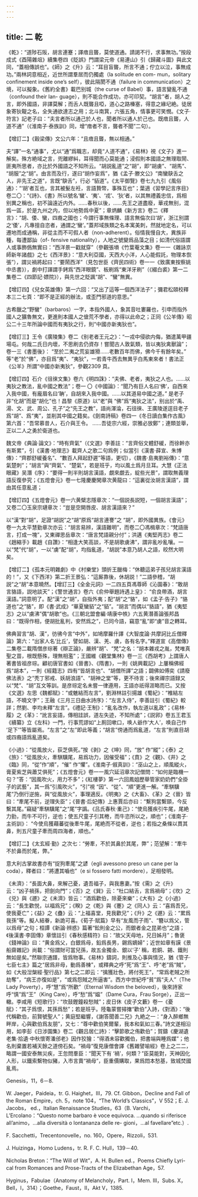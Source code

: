 ```yaml
---
---
---
```

title: 二 乾
---




《乾》：“道陟石阪，胡言連蹇；譯瘖且聾，莫使道通。請謁不行，求事無功。”按段成式《酉陽雜俎》續集卷四《貶誤》門謂梁元帝《易連山》引《歸藏斗圖》與此文同，“蓋相傳誤也”。《師》之《升》云：“耳目盲聾，所言不通；佇立以泣，事無成功。”兩林詞意相近，近世所謂羣居而仍獨處（la solitude en com- mun，solitary confinement inside one’s self），彼此隔閡不通（failure in communication）之境，可以擬象。《舊約全書》載巴别城（the curse of Babel）事，語言變亂不通（confound their lan- guage），則不能合作成功，亦可印契。“胡言”者，胡人之言，即外國語，非譯莫解；而舌人既聾且啞，道心之路榛塞，得意之緣圮絶。徒居象寄狄鞮之名，全失通欲達志之用；北斗南箕，六張五角，情事更可笑憫。《文子·符言》記老子曰：“夫言者所以通己於人也，聞者所以通人於己也。既瘖且聾，人道不通”（《淮南子·泰族訓》同，增“瘖者不言，聾者不聞”二句）。

【增訂二】《穀梁傳》文公六年：“且瘖且聾，無以相通。”

夫“譯”一名“通事”，尤以“通”爲職志，却竟“人道不通”，《易林》視《文子》進一解矣。殊方絶域之言，兜離繆糾，耳得聞而心莫能通；浸假則本國語之無理取鬧、匪夷所思者，亦比於外國語之不知所云。“胡説亂道”之“胡”，即“胡虜”、“胡馬”、 “胡服”之“胡”。由言而及行，遂曰“胡作妄爲”，猶《孟子·滕文公》“南蠻鴃舌之人，非先王之道”，言既“鴃舌”，行必 “貊道”。《太平御覽》卷七九九引《風俗通》：“‘胡’者互也，言其被髮左衽，言語贄幣，事殊互也”；葉適《習學記言序目》卷二〇：“《詩》、《書》所以號名‘蠻’、‘夷’、‘戎’、‘狄’者，以其無禮義忠信，爲相别異之稱也，初不論遠近内外。……春秋以後，……先王之道盡廢，華戎無别，混爲一區，於是九州之内，但以地勢爲中夏”；章炳麟《新方言》卷二《釋言》：“胡、倭、蠻，四裔之國也；今謂行事無條理、語言無倫次曰‘胡’，浙江别謂之‘倭’，凡專擅自恣者，通謂之‘蠻’。”蓋邦域族類之名本寓美刺，然就地定名，可以遷地而成通稱，非從主而不可假人者（non-adherent）。俗情我慢自大，異族非種，每遭鄙訕（of- fensive nationality），人地之號變爲品藻之目；如清代俗語謂人或事飾僞無實曰：“西洋景一戳就穿”（參觀張塤《竹葉菴文集》卷一一《雜詠京師新年諸戲》之七《西洋景》：“意大利亞國，天西大小洋，人心能假託，物理本恢張”），謂災禍將起曰：“要鬧西洋”（見包世臣《齊民四術》卷一一《致廣東按察姚中丞書》），劇中打諢謂手銬爲“西洋眼鏡”、板刷爲“東洋牙刷”（《綴白裘》第一二集卷二《四節記·嫖院》），與先世之貶諷“胡”、“蠻”無異。

【增訂四】《兒女英雄傳》第一六回：“又出了這等一個西洋法子”；彌君松頤校釋本三二七頁：“即不是正經的辦法，或歪門邪道的意思。”

古希臘之“野蠻”（barbaros）一字，本指外國人，象其音吐婁羅也，引申而指外國人之獷魯無文，更進則本國人之傖荒不學者，亦得以此命之；正同《公羊傳》昭公二十三年所論中國而有夷狄之行，則“中國亦新夷狄也”。

【增訂三】王令《廣陵集》卷二《别老者王元之》：“一戎中侵欲内侮，猶遣萬甲疆場屯。何哉二氏日内壞，不思刷去仍資存！嘗聞古人敦氣類，皆以夷狄禽獸論”；卷一三《書墨後》： “至於二夷之荒妄雄猾……老數百年而佛，佛今千有餘年矣。” 等“老”於“佛”，亦目爲“夷”、“夷狄”，一若青牛西去無異乎白馬東來者！書法正《公羊》所謂“中國亦新夷狄”，參觀2309 頁。

【增訂四】石介《徂徠文集》卷六《明四誅》：“夫佛、老者，夷狄之人也。……以夷狄之教法，亂中國之教法”；卷一 〇《中國論》：“聞乃有巨人名曰‘佛’，自西來入我中國，有龐眉名曰‘聃’，自胡來入我中國。……以其道易中國之道。” 是老子非“化胡”而是“胡化”也！昌黎《原道》以“老”與 “佛”爲“夷狄之法”，别出於“禹、湯、文、武、周公、孔子”之“先王之教”，語尚渾淪，石徂徠、王廣陵遂逕目老子爲“胡”、爲“夷”，並削其中國之籍矣。《劍南詩稿》卷四一《冬日讀白集作古風》第六首：“吾常慕昔人，石介與王令。 ……吾徒宗六經，崇雅必放鄭”；連類並舉，正以二人之勇於衛道也。

魏文帝《典論·論文》：“時有齊氣”（《文選》李善註：“言齊俗文體舒緩，而徐幹亦有斯累”，引《漢書·地理志》載齊人之歌二句爲例；似當引《漢書·薛宣、朱博傳》：“齊郡舒緩養名”、“數百人拜起舒遲”等語，更切），《魏書·島夷劉裕傳》：“意氣楚刺”；“胡言”與“齊氣”、“楚氣”，若是班乎，均以風土爲月旦耳。大慧《正法眼藏》吴潛《序》：“要得一則半則胡言漢語，覷來覷去，綻些光景”，謂取無義理語反復參究；《五燈會元》卷一七隆慶慶閑章次黄龍曰：“這裏從汝胡言漢語”，謂由其任意亂道；

【增訂四】《五燈會元》卷一六黄檗志隱章次：“一個説長説短，一個胡言漢語”；又卷二〇玉泉宗璉章次：“豈是空開唇皮、胡言漢語來？”

以“漢”對“胡”，足證“胡説”之“胡”原爲“胡言連謇”之 “胡”，即外國異族。《會元》卷一九太平慧勤章次亦云：“胡言易辨，漢語難明”，而卷二〇馮楫章次：“梵語唐言，打成一塊”，又東禪思岳章次：“唐言梵語親分付”；洪邁《夷堅丙志》卷二《趙縮手》載趙《自讚》：“相逢大笑高談，不是胡歌虜沸”，謂非亂吵亂嚷。一以“梵”代“胡”，一以“虜”配“胡”，均指亂道，“胡説”本意乃胡人之語，皎然大明矣。

【增訂二】《孤本元明雜劇》中《村樂堂》頭折王臘梅：“休聽這弟子孩兒胡言漢語的！”，又《下西洋》第二折王景弘：“這厮靠後，休胡説！”二語參稽，“胡説”之“胡”本意曉然。【增訂三】《全金元詞》一二四五頁馮尊師《沁園春》：“敢胡言貉語，説地談天”；《警世通言》卷六《俞仲舉題詩遇上皇》： “俞良帶酒，胡言漢語。”詞意明了。配“漢”之“胡”，自指外夷；配“胡”之“貉”，如《孟子·告子》“貉道也”之“貉”，即《書·武成》“華夏蠻貊”之“貊”。“胡言”而偶以“貉語”，猶《夷堅志》之以“虜沸”偶“胡歌”也。《三朝北盟會編·靖康中帙》六五黄潛善論張邦昌曰：“既得作相，便胡批亂判，安然爲之”，已同今語，竊意“亂”即“虜”音之轉耳。

佛典習言“胡、漢”，彷彿今言“中外”，如鳩摩羅什譯《大智度論·共摩訶比丘僧釋論》第六：“出家人名‘比丘’，譬如胡、漢、羌、虜，各有名字。”釋道宣《高僧傳》二集卷二載隋僧彦琮著《辯正論》，嚴辨“胡”、“梵”之名：“胡本雜戎之胤，梵唯真聖之苗，根既懸殊，理無相濫”；王國維《觀堂集林》卷一三《西胡考》上謂唐人著書皆祖彦琮。顧初唐官書如《晉書》、《隋書》，一則《姚興載記》上屢稱佛經爲“胡本”，一則《經籍志》四有“皆胡言也”、“胡僧所譯”之語；闢佛如傅奕《請廢佛法表》之“秃丁邪戒、妖胡浪語”、“胡神之堂”等，更不待言；後來禪宗語録又以“梵”、“胡”互文等訓。是彦琮定名未嘗一律遵用，王語亦祇得涯略而已。又按《文選》左思《魏都賦》：“或魋結而左言”，劉淵林註引揚雄《蜀紀》：“椎結左語，不曉文字”；王融《三月三日曲水詩序》：“左言入侍”，李善註引《蜀紀》較詳；然劉、李均未釋“左言”。《禮記·王制》：“亂名改作，執左道以亂政”；《易林·履》之《革》：“訛言妄語，傳相詿誤，道左失迹，不知所處”；《説郛》卷五王君玉《續纂》立《左科》一門，行事荒謬如“上厠回嗽口，唤人爺作‘大人’，唤自己作 ‘足下’”等皆屬焉。“左言”之“左”即此等義；“胡言”傍通而爲亂道，“左言”則直目胡或四裔語爲亂道矣。

《小過》：“從風放火，荻芝俱死。”按《剥》之《坤》同，“放” 作“縱”；《泰》之《旅》：“從風放火，牽騏驥尾，易爲功力，因催受福”；《賁》之《觀》、《井》之《臨》同，“從”作“順”，“催” 作“懼”。《淮南子·俶真訓》：“巫山之上，順風縱火，膏夏紫芝與蕭艾俱死”；《五燈會元》卷一一風穴延沼章次記僧問：“如何是臨機一句？”答：“因風吹火，用力不多”；《紅樓夢》第一六回鳳姐歷舉管家奶奶們“全掛子的武藝”，其一爲“引風吹火”，“引”視 “因”、“從”、“順”更進一解。“牽騏驥尾”乃倒行逆施，與“從風放火”，事理適反。《明夷》之《大畜》、《革》之《晉》皆曰：“牽尾不前，逆理失臣”；《晉書·后妃傳》上惠賈后亦曰：“繫狗當繫頸，今反繫其尾。”竊疑“牽騏驥尾”之“尾”字譌。《吕氏春秋·重己》：“使烏獲疾引牛尾，尾絶力勯，而牛不可行，逆也；使五尺童子引其棬，而牛恣所以之，順也”；《淮南子·主術訓》： “今使烏獲藉蕃從後牽牛尾，尾絶而不從者，逆也；若指之桑條以貫其鼻，則五尺童子牽而周四海者，順也。”

【增訂二】《太玄經·勤》之次七：“勞牽，不於其鼻於其尾，弊”；范望解：“牽牛不於鼻而於尾，弊。”

意大利古掌故書亦有“捉狗牽尾”之諺（egli avessono preso un cane per la coda），釋者曰：“將遭其嚙也”（e si fossero fatti mordere），足相發明。

《未濟》：“長面大鼻，來解己憂，遺吾福子，與我惠妻。”按《需》之《升》云：“凶子禍孫，把劍向門”；《否》之《巽》云：“杜口結舌，言爲禍母”；《坎》之《兑》與《遯》之《未濟》皆云：“酒爲歡伯，除憂來樂”；《大有》之《小過》云：“長生歡悦，以福爲兄”；《睽》之《乾》與《蹇》之《同人》云：“喜爲吾兄，使我憂亡”；《益》之《蠱》云：“上福喜堂，見我歡兄”；《升》之《遯》云：“累爲我孫”等。擬人結眷，新詭可喜。《荀子·賦篇》早有“友風而子雨”、“簪以爲父，管以爲母”之句；桓譚《新論·辨惑》篇著“鈆則金之公，而銀者金之昆弟也”之語；《後漢書·李固傳》章懷註引《春秋感精符》曰：“故父天母地，兄日姊月”；魯褒《錢神論》曰：“黄金爲父，白銀爲母，鉛爲長男，錫爲嫡婦”；近世如章有謨《景船齋雜記》尚載：“俗謂財可當兒孫，故五金獨金、銀以‘子’ 稱，若銅、錫、鐵則無如是矣。”然聯宗通譜，皆爲物事。《易林》鑄詞，則推及心事與情況，猶《管子·七臣七主》篇之“居爲非母，動爲善棟”，或釋典之呼“死”爲“王”、呼“老”爲“賊”，如《大般湼槃經·聖行品》第七之二即云：“擒獲壯色，將付死王”，“常爲老賊之所劫奪”，“病王亦復如是”，“或爲怨賊之所逼害”。西方中世紀呼“貧”爲“夫人”（The Lady Poverty），呼“慧”爲“所歡”（Eternal Wisdom the beloved），後來詩家呼“慎”爲“王”（King Care），呼“愁”爲“媪”（Dame Cura，Frau Sorge），正出一轍。李咸用《短歌行》：“坎鼓鏗鐘殺愁賊”；皮日休《皮子文藪》卷一《憂賦》：“其子爲恨，其孫爲愁”；若是班乎。陸龜蒙嘗撏撦“歡伯”入詩，《對酒》：“後代稱歡伯，前賢號聖人”；黄庭堅繼響，《謝答聞善二兄》九絶之一：“身入醉鄉無畔岸，心與歡伯爲友朋”，又七：“尊中歡伯笑爾輩，我本和氣如三春。”詩文遂相沿用，如李彭《日涉園集》卷二《觀吕居仁詩》：“擊節歌之侑歡伯”；賀鑄《慶湖遺老集·拾遺·中秋懷寄潘邠老》因作狡獪：“得酒未容歡獨伯，把書端與睡爲媒”；他名則棄置若補天餘之道傍石矣。“禍母”復見康僧會譯《舊雜譬喻經》卷上之二二，略謂一國安泰無災疾，王忽問羣臣：“聞天下有 ‘禍’，何類？”臣莫能對，天神因化人形，以鐵索繫物似豬，入市言賣“禍母”，臣重價購取，果爲悶本愁基，致城焚國亂焉。

Genesis，11，6－8.

W. Jaeger，Paideia，tr. G. Haighet，III，79. Cf. Gibbon，Decline and Fall of the Roman Empire，ch. 5，note 104，“The World’s Classics”，V 552；E. J. Jacobs， ed.，Italian Renaissance Studies，63（B. Varchi，L’Ercolano：“Questo nome barbaro è voce equivoca. ...quando si riferisce all’animo，...alla diversità o lontananza delle re- gioni，...al favellare”etc.）.

F. Sacchetti，Trecentonovelle，no. 160，Opere，Rizzoli，531.

J. Huizinga，Homo Ludens，tr. R. F. C. Hull，139－40.

Nicholas Breton：“The Will of Wit”，A. H. Bullen ed.，Poems Chiefly Lyri- cal from Romances and Prose-Tracts of the Elizabethan Age，57.

Hyginus，Fabulae（Anatomy of Melancholy，Part. I，Mem. III，Subs. X，Bell，I，314）；Goethe，Faust，II，Akt V，1385.